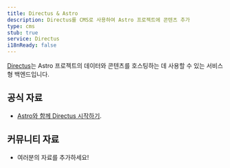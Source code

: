 ```yaml
---
title: Directus & Astro
description: Directus를 CMS로 사용하여 Astro 프로젝트에 콘텐츠 추가
type: cms
stub: true
service: Directus
i18nReady: false
---
```


[Directus](https://directus.io/)는 Astro 프로젝트의 데이터와 콘텐츠를 호스팅하는 데 사용할 수 있는 서비스형 백엔드입니다.

## 공식 자료

- [Astro와 함께 Directus 시작하기](https://docs.directus.io/blog/getting-started-directus-astro.html).

## 커뮤니티 자료

- 여러분의 자료를 추가하세요!
